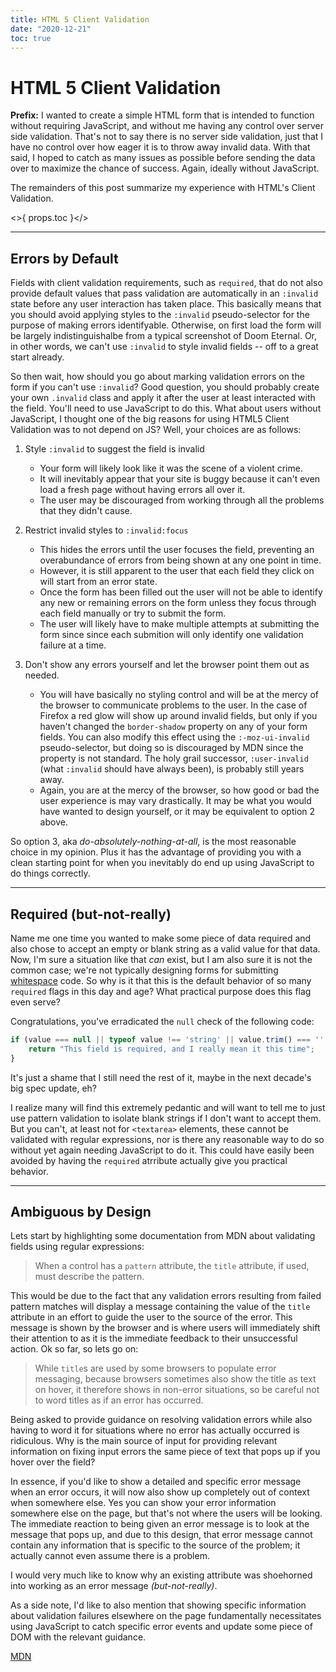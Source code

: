 ```yaml
---
title: HTML 5 Client Validation
date: "2020-12-21"
toc: true
---
```


# HTML 5 Client Validation

**Prefix:** I wanted to create a simple HTML form that is intended to function without requiring JavaScript, and without me
having any control over server side validation. That's not to say there is no server side validation, just that I have
no control over how eager it is to throw away invalid data. With that said, I hoped to catch as many issues as possible
before sending the data over to maximize the chance of success. Again, ideally without JavaScript.

The remainders of this post summarize my experience with HTML's Client Validation.

<>{ props.toc }</>

---

## Errors by Default
Fields with client validation requirements, such as `required`, that do not also provide default values that pass
validation are automatically in an `:invalid` state before any user interaction has taken place. This basically means 
that you should avoid applying styles to the `:invalid` pseudo-selector for the purpose of making errors identifyable. 
Otherwise, on first load the form will be largely indistinguishalbe from a typical screenshot of Doom Eternal. Or, in
other words, we can't use `:invalid` to style invalid fields -- off to a great start already.

So then wait, how should you go about marking validation errors on the form if you can't use `:invalid`? Good question,
you should probably create your own `.invalid` class and apply it after the user at least interacted with the field.
You'll need to use JavaScript to do this. What about users without JavaScript, I thought one of the big reasons for
using HTML5 Client Validation was to not depend on JS? Well, your choices are as follows:

1.  Style `:invalid` to suggest the field is invalid
    -   Your form will likely look like it was the scene of a violent crime.
    -   It will inevitably appear that your site is buggy because it can't even load a fresh page without having errors
        all over it.
    -   The user may be discouraged from working through all the problems that they didn't cause.

2. Restrict invalid styles to `:invalid:focus`
    -   This hides the errors until the user focuses the field, preventing an overabundance of errors from being shown
        at any one point in time.
    -   However, it is still apparent to the user that each field they click on will start from an error state.
    -   Once the form has been filled out the user will not be able to identify any new or remaining errors on the form 
        unless they focus through each field manually or try to submit the form.
    -   The user will likely have to make multiple attempts at submitting the form since since each submition will only
        identify one validation failure at a time.

3. Don't show any errors yourself and let the browser point them out as needed.
    -   You will have basically no styling control and will be at the mercy of the browser to communicate problems to
        the user. In the case of Firefox a red glow will show up around invalid fields, but only if you haven't changed 
        the `border-shadow` property on any of your form fields. You can also modify this effect using the
        `:-moz-ui-invalid` pseudo-selector, but doing so is discouraged by MDN since the property is not standard. The
        holy grail successor, `:user-invalid` (what `:invalid` should have always been), is probably still years away.
    -   Again, you are at the mercy of the browser, so how good or bad the user experience is may vary drastically. It
        may be what you would have wanted to design yourself, or it may be equivalent to option 2 above.

So option 3, aka *do-absolutely-nothing-at-all*, is the most reasonable choice in my opinion. Plus it has the advantage 
of providing you with a clean starting point for when you inevitably do end up using JavaScript to do things correctly.

---

## Required (but-not-really)

Name me one time you wanted to make some piece of data required and also chose to accept an empty or blank string as a
valid value for that data. Now, I'm sure a situation like that *can* exist, but I am also sure it is not the common 
case; we're not typically designing forms for submitting 
<a href="https://en.wikipedia.org/wiki/Whitespace_%28programming_language%29" target="_blank" rel="noreferrer">
whitespace</a> code. So why is it that this is the default behavior of so many `required` flags in this day and age?
What practical purpose does this flag even serve? 

Congratulations, you've erradicated the `null` check of the following code:
```JavaScript
if (value === null || typeof value !== 'string' || value.trim() === '' || ...) {
    return "This field is required, and I really mean it this time";
}
```
It's just a shame that I still need the rest of it, maybe in the next decade's big spec update, eh?

I realize many will find this extremely pedantic and will want to tell me to just use pattern validation to isolate
blank strings if I don't want to accept them. But you can't, at least not for `<textarea>` elements, these cannot be
validated with regular expressions, nor is there any reasonable way to do so without yet again needing JavaScript to do 
it. This could have easily been avoided by having the `required` atrribute actually give you practical behavior.

---

## Ambiguous by Design

Lets start by highlighting some documentation from MDN about validating fields using regular expressions:

> When a control has a `pattern` attribute, the `title` attribute, if used, must describe the pattern.

This would be due to the fact that any validation errors resulting from failed pattern matches will display a message
containing the value of the `title` attribute in an effort to guide the user to the source of the error. This message is
shown by the browser and is where users will immediately shift their attention to as it is the immediate feedback to 
their unsuccessful action. Ok so far, so lets go on:

> While `title`s are used by some browsers to populate error messaging, because browsers sometimes also show the title 
> as text on hover, it therefore shows in non-error situations, so be careful not to word titles as if an error has 
> occurred.

Being asked to provide guidance on resolving validation errors while also having to word it for situations where no
error has actually occurred is ridiculous. Why is the main source of input for providing relevant information on fixing
input errors the same piece of text that pops up if you hover over the field?

In essence, if you'd like to show a detailed and specific error message when an error occurs, it will now also show up 
completely out of context when somewhere else. Yes you can show your error information somewhere else on the page, but
that's not where the users will be looking. The immediate reaction to being given an error message is to look at the 
message that pops up, and due to this design, that error message cannot contain any information that is specific to the 
source of the problem; it actually cannot even assume there is a problem.

I would very much like to know why an existing attribute was shoehorned into working as an error message 
*(but-not-really)*.

As a side note, I'd like to also mention that showing specific information about validation failures elsewhere on the 
page fundamentally necessitates using JavaScript to catch specific error events and update some piece of DOM with the 
relevant guidance. 


<a href="https://developer.mozilla.org/en-US/docs/Web/HTML/Attributes/pattern#Accessibility_Concerns" target="_blank"
rel="noreferrer">MDN</a>